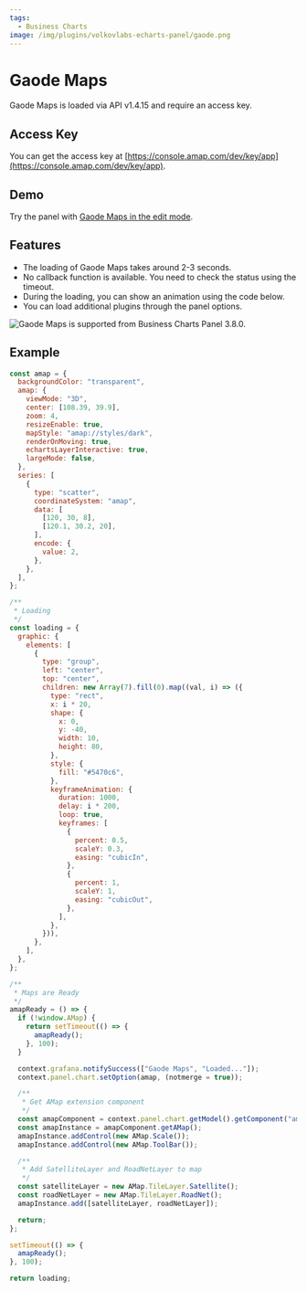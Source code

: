 ```yaml
---
tags:
  - Business Charts
image: /img/plugins/volkovlabs-echarts-panel/gaode.png
---
```



# Gaode Maps

Gaode Maps is loaded via API v1.4.15 and require an access key.

## Access Key

You can get the access key at [https://console.amap.com/dev/key/app](https://console.amap.com/dev/key/app).

## Demo

Try the panel with [Gaode Maps in the edit mode](https://echarts.volkovlabs.io/d/X1mkMIFVz/geo-map?orgId=1&editPanel=17).

## Features

- The loading of Gaode Maps takes around 2-3 seconds.
- No callback function is available. You need to check the status using the timeout.
- During the loading, you can show an animation using the code below.
- You can load additional plugins through the panel options.

<Image
  title="Gaode Maps is supported from Business Charts Panel 3.8.0."
  src="/img/plugins/volkovlabs-echarts-panel/gaode.png"
/>

## Example

```js
const amap = {
  backgroundColor: "transparent",
  amap: {
    viewMode: "3D",
    center: [108.39, 39.9],
    zoom: 4,
    resizeEnable: true,
    mapStyle: "amap://styles/dark",
    renderOnMoving: true,
    echartsLayerInteractive: true,
    largeMode: false,
  },
  series: [
    {
      type: "scatter",
      coordinateSystem: "amap",
      data: [
        [120, 30, 8],
        [120.1, 30.2, 20],
      ],
      encode: {
        value: 2,
      },
    },
  ],
};

/**
 * Loading
 */
const loading = {
  graphic: {
    elements: [
      {
        type: "group",
        left: "center",
        top: "center",
        children: new Array(7).fill(0).map((val, i) => ({
          type: "rect",
          x: i * 20,
          shape: {
            x: 0,
            y: -40,
            width: 10,
            height: 80,
          },
          style: {
            fill: "#5470c6",
          },
          keyframeAnimation: {
            duration: 1000,
            delay: i * 200,
            loop: true,
            keyframes: [
              {
                percent: 0.5,
                scaleY: 0.3,
                easing: "cubicIn",
              },
              {
                percent: 1,
                scaleY: 1,
                easing: "cubicOut",
              },
            ],
          },
        })),
      },
    ],
  },
};

/**
 * Maps are Ready
 */
amapReady = () => {
  if (!window.AMap) {
    return setTimeout(() => {
      amapReady();
    }, 100);
  }

  context.grafana.notifySuccess(["Gaode Maps", "Loaded..."]);
  context.panel.chart.setOption(amap, (notmerge = true));

  /**
   * Get AMap extension component
   */
  const amapComponent = context.panel.chart.getModel().getComponent("amap");
  const amapInstance = amapComponent.getAMap();
  amapInstance.addControl(new AMap.Scale());
  amapInstance.addControl(new AMap.ToolBar());

  /**
   * Add SatelliteLayer and RoadNetLayer to map
   */
  const satelliteLayer = new AMap.TileLayer.Satellite();
  const roadNetLayer = new AMap.TileLayer.RoadNet();
  amapInstance.add([satelliteLayer, roadNetLayer]);

  return;
};

setTimeout(() => {
  amapReady();
}, 100);

return loading;
```
